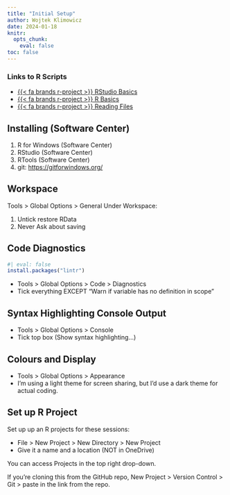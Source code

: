 ```yaml
---
title: "Initial Setup"
author: Wojtek Klimowicz
date: 2024-01-18
knitr:
  opts_chunk:
    eval: false
toc: false
---
```


::: {.column-margin}
### Links to R Scripts
* [{{< fa brands r-project >}} RStudio Basics](https://github.com/DfE-R-Community/TAD-R-Training/blob/master/sessions/01-introduction-to-r/02_rstudio_basics.R)
* [{{< fa brands r-project >}} R Basics](https://github.com/DfE-R-Community/TAD-R-Training/blob/master/sessions/01-introduction-to-r/03_r_basics.R)
* [{{< fa brands r-project >}} Reading Files](https://github.com/DfE-R-Community/TAD-R-Training/blob/master/sessions/01-introduction-to-r/04_reading_files.R)
:::

## Installing (Software Center)

1. R for Windows (Software Center)
2. RStudio (Software Center)
3. RTools (Software Center)
4. git: [https://gitforwindows.org/]()

## Workspace

Tools > Global Options > General
Under Workspace:

1. Untick restore RData
2. Never Ask about saving

## Code Diagnostics

```r
#| eval: false
install.packages("lintr")
```
* Tools > Global Options > Code > Diagnostics
* Tick everything EXCEPT "Warn if variable has no definition in scope"

## Syntax Highlighting Console Output
* Tools > Global Options > Console
* Tick top box (Show syntax highlighting...)

## Colours and Display
* Tools > Global Options > Appearance
* I'm using a light theme for screen sharing, but I'd use a dark theme for actual coding.

## Set up R Project
Set up up an R projects for these sessions:

* File > New Project > New Directory > New Project
* Give it a name and a location (NOT in OneDrive)

You can access Projects in the top right drop-down.

If you're cloning this from the GitHub repo,
New Project > Version Control > Git > paste in the link from the repo.
